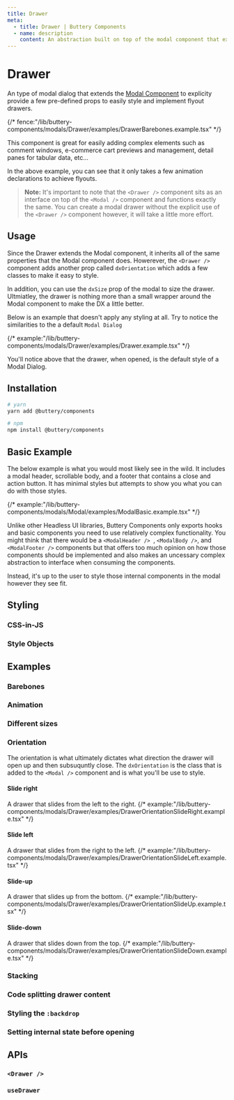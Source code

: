 ```yaml
---
title: Drawer
meta:
  - title: Drawer | Buttery Components
  - name: description
    content: An abstraction built on top of the modal component that explicity provides a few pre-defined props to easily style and implement flyout drawers.
---
```


# Drawer

An type of modal dialog that extends the [Modal Component](./components.modals.modal.mdx) to explicity provide
a few pre-defined props to easily style and implement flyout drawers.

{/* fence:"/lib/buttery-components/modals/Drawer/examples/DrawerBarebones.example.tsx" */}

This component is great for easily adding complex elements such as comment windows,
e-commerce cart previews and management, detail panes for tabular data, etc...

In the above example, you can see that it only takes a few animation declarations to achieve
flyouts.

> **Note:** It's important to note that the `<Drawer />` component sits as an interface
> on top of the `<Modal />` component and functions exactly the same. You can create a
> modal drawer without the explicit use of the `<Drawer />` component however, it will
> take a little more effort.

## Usage

Since the Drawer extends the Modal component, it inherits all of the same properties that
the Modal component does. Howerever, the `<Drawer />` component adds another prop called
`dxOrientation` which adds a few classes to make it easy to style.

In addition, you can use the `dxSize` prop of the modal to size the drawer. Ultmiatley,
the drawer is nothing more than a small wrapper around the Modal component to make the DX
a little better.

Below is an example that doesn't apply any styling at all. Try to notice the similarities to
the a default `Modal Dialog`

{/* example:"/lib/buttery-components/modals/Drawer/examples/Drawer.example.tsx" */}

You'll notice above that the drawer, when opened, is the default style of a Modal Dialog.

## Installation

```bash
# yarn
yarn add @buttery/components

# npm
npm install @buttery/components
```

## Basic Example

The below example is what you would most likely see in the wild. It includes a modal header, scrollable body, and a footer that
contains a close and action button. It has minimal styles but attempts to show you what you can do with those styles.

{/* example:"/lib/buttery-components/modals/Modal/examples/ModalBasic.example.tsx" */}

Unlike other Headless UI libraries, Buttery Components only exports hooks and basic components you need to use relatively complex
functionality. You might think that there would be a `<ModalHeader /> `, `<ModalBody />`, and `<ModalFooter />` components but
that offers too much opinion on how those components should be implemented and also makes an uncessary complex abstraction to interface
when consuming the components.

Instead, it's up to the user to style those internal components in the modal however they see fit.

## Styling

### CSS-in-JS

### Style Objects

## Examples

### Barebones

### Animation

### Different sizes

### Orientation

The orientation is what ultimately dictates what direction the drawer will open up and then subsuquntly close.
The `dxOrientation` is the class that is added to the `<Modal />` component and is what you'll be use to
style.

#### Slide right

A drawer that slides from the left to the right.
{/* example:"/lib/buttery-components/modals/Drawer/examples/DrawerOrientationSlideRight.example.tsx" */}

#### Slide left

A drawer that slides from the right to the left.
{/* example:"/lib/buttery-components/modals/Drawer/examples/DrawerOrientationSlideLeft.example.tsx" */}

#### Slide-up

A drawer that slides up from the bottom.
{/* example:"/lib/buttery-components/modals/Drawer/examples/DrawerOrientationSlideUp.example.tsx" */}

#### Slide-down

A drawer that slides down from the top.
{/* example:"/lib/buttery-components/modals/Drawer/examples/DrawerOrientationSlideDown.example.tsx" */}

### Stacking

### Code splitting drawer content

### Styling the `:backdrop`

### Setting internal state before opening

## APIs

### `<Drawer />`

### `useDrawer`
